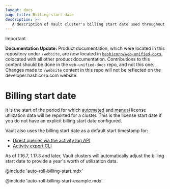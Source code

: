 ```yaml
---
layout: docs
page_title: Billing start date
description: >-
   A description of Vault cluster's billing start date used throughout Vault.
---
```


> [!IMPORTANT]  
> **Documentation Update:** Product documentation, which were located in this repository under `/website`, are now located in [`hashicorp/web-unified-docs`](https://github.com/hashicorp/web-unified-docs), colocated with all other product documentation. Contributions to this content should be done in the `web-unified-docs` repo, and not this one. Changes made to `/website` content in this repo will not be reflected on the developer.hashicorp.com website.

# Billing start date

It is the start of the period for which [automated](/vault/docs/enterprise/license/utilization-reporting) and [manual](/vault/docs/enterprise/license/manual-reporting) license utilization data will be reported for a cluster. This is the license start date if you do not have an explicit
billing start date configured. 

Vault also uses the billing start date as a default start timestamp for:
- [Direct queries via the activity log API](/vault/api-docs/system/internal-counters)
- [Activity export CLI](/vault/api-docs/system/internal-counters#activity-export)

As of 1.16.7, 1.17.3 and later, Vault clusters will automatically adjust the billing start date to provide a year's worth of utilization data. 

@include 'auto-roll-billing-start.mdx'

@include 'auto-roll-billing-start-example.mdx'
